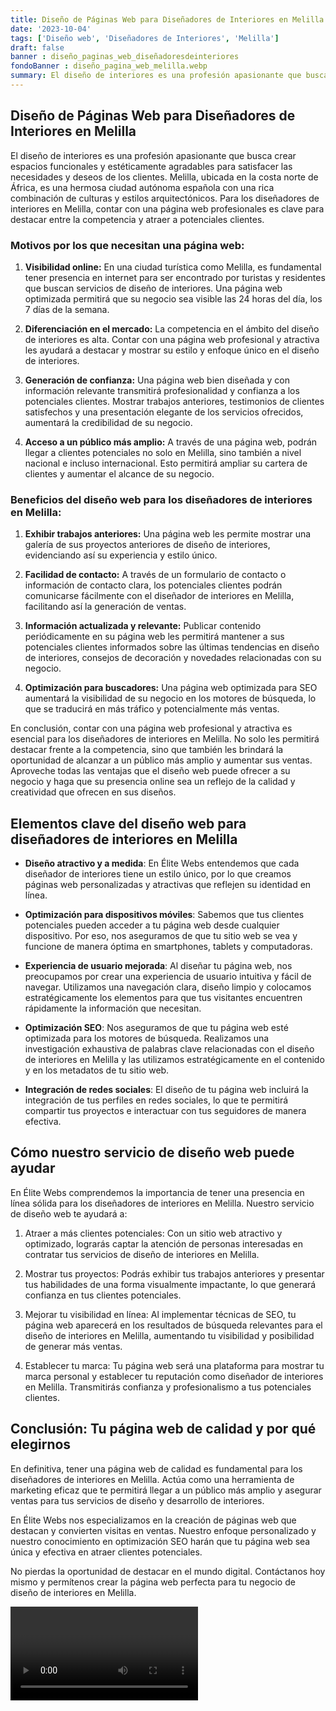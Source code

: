 ```yaml
---
title: Diseño de Páginas Web para Diseñadores de Interiores en Melilla
date: '2023-10-04'
tags: ['Diseño web', 'Diseñadores de Interiores', 'Melilla']
draft: false
banner : diseño_paginas_web_diseñadoresdeinteriores
fondoBanner : diseño_pagina_web_melilla.webp
summary: El diseño de interiores es una profesión apasionante que busca crear espacios funcionales y estéticamente agradables para satisfacer las necesidades y deseos de los clientes. Melilla, ubicada en la costa norte de África, es una hermosa ciudad autónoma española con una rica combinación de culturas y estilos arquitectónicos. Para los diseñadores de interiores en Melilla, contar con una página web profesionales es clave para destacar entre la competencia y atraer a potenciales clientes.
---
```


## Diseño de Páginas Web para Diseñadores de Interiores en Melilla

El diseño de interiores es una profesión apasionante que busca crear espacios funcionales y estéticamente agradables para satisfacer las necesidades y deseos de los clientes. Melilla, ubicada en la costa norte de África, es una hermosa ciudad autónoma española con una rica combinación de culturas y estilos arquitectónicos. Para los diseñadores de interiores en Melilla, contar con una página web profesionales es clave para destacar entre la competencia y atraer a potenciales clientes.

### Motivos por los que necesitan una página web:

1. **Visibilidad online:** En una ciudad turística como Melilla, es fundamental tener presencia en internet para ser encontrado por turistas y residentes que buscan servicios de diseño de interiores. Una página web optimizada permitirá que su negocio sea visible las 24 horas del día, los 7 días de la semana.

2. **Diferenciación en el mercado:** La competencia en el ámbito del diseño de interiores es alta. Contar con una página web profesional y atractiva les ayudará a destacar y mostrar su estilo y enfoque único en el diseño de interiores.

3. **Generación de confianza:** Una página web bien diseñada y con información relevante transmitirá profesionalidad y confianza a los potenciales clientes. Mostrar trabajos anteriores, testimonios de clientes satisfechos y una presentación elegante de los servicios ofrecidos, aumentará la credibilidad de su negocio.

4. **Acceso a un público más amplio:** A través de una página web, podrán llegar a clientes potenciales no solo en Melilla, sino también a nivel nacional e incluso internacional. Esto permitirá ampliar su cartera de clientes y aumentar el alcance de su negocio.

### Beneficios del diseño web para los diseñadores de interiores en Melilla:

1. **Exhibir trabajos anteriores:** Una página web les permite mostrar una galería de sus proyectos anteriores de diseño de interiores, evidenciando así su experiencia y estilo único.

2. **Facilidad de contacto:** A través de un formulario de contacto o información de contacto clara, los potenciales clientes podrán comunicarse fácilmente con el diseñador de interiores en Melilla, facilitando así la generación de ventas.

3. **Información actualizada y relevante:** Publicar contenido periódicamente en su página web les permitirá mantener a sus potenciales clientes informados sobre las últimas tendencias en diseño de interiores, consejos de decoración y novedades relacionadas con su negocio.

4. **Optimización para buscadores:** Una página web optimizada para SEO aumentará la visibilidad de su negocio en los motores de búsqueda, lo que se traducirá en más tráfico y potencialmente más ventas.

En conclusión, contar con una página web profesional y atractiva es esencial para los diseñadores de interiores en Melilla. No solo les permitirá destacar frente a la competencia, sino que también les brindará la oportunidad de alcanzar a un público más amplio y aumentar sus ventas. Aproveche todas las ventajas que el diseño web puede ofrecer a su negocio y haga que su presencia online sea un reflejo de la calidad y creatividad que ofrecen en sus diseños.

<GifSeo />

<Cta />

## Elementos clave del diseño web para diseñadores de interiores en Melilla

- **Diseño atractivo y a medida**: En Élite Webs entendemos que cada diseñador de interiores tiene un estilo único, por lo que creamos páginas web personalizadas y atractivas que reflejen su identidad en línea.

- **Optimización para dispositivos móviles**: Sabemos que tus clientes potenciales pueden acceder a tu página web desde cualquier dispositivo. Por eso, nos aseguramos de que tu sitio web se vea y funcione de manera óptima en smartphones, tablets y computadoras.

- **Experiencia de usuario mejorada**: Al diseñar tu página web, nos preocupamos por crear una experiencia de usuario intuitiva y fácil de navegar. Utilizamos una navegación clara, diseño limpio y colocamos estratégicamente los elementos para que tus visitantes encuentren rápidamente la información que necesitan.

- **Optimización SEO**: Nos aseguramos de que tu página web esté optimizada para los motores de búsqueda. Realizamos una investigación exhaustiva de palabras clave relacionadas con el diseño de interiores en Melilla y las utilizamos estratégicamente en el contenido y en los metadatos de tu sitio web.

- **Integración de redes sociales**: El diseño de tu página web incluirá la integración de tus perfiles en redes sociales, lo que te permitirá compartir tus proyectos e interactuar con tus seguidores de manera efectiva.

## Cómo nuestro servicio de diseño web puede ayudar

En Élite Webs comprendemos la importancia de tener una presencia en línea sólida para los diseñadores de interiores en Melilla. Nuestro servicio de diseño web te ayudará a:

1. Atraer a más clientes potenciales: Con un sitio web atractivo y optimizado, lograrás captar la atención de personas interesadas en contratar tus servicios de diseño de interiores en Melilla.

2. Mostrar tus proyectos: Podrás exhibir tus trabajos anteriores y presentar tus habilidades de una forma visualmente impactante, lo que generará confianza en tus clientes potenciales.

3. Mejorar tu visibilidad en línea: Al implementar técnicas de SEO, tu página web aparecerá en los resultados de búsqueda relevantes para el diseño de interiores en Melilla, aumentando tu visibilidad y posibilidad de generar más ventas.

4. Establecer tu marca: Tu página web será una plataforma para mostrar tu marca personal y establecer tu reputación como diseñador de interiores en Melilla. Transmitirás confianza y profesionalismo a tus potenciales clientes.

## Conclusión: Tu página web de calidad y por qué elegirnos

En definitiva, tener una página web de calidad es fundamental para los diseñadores de interiores en Melilla. Actúa como una herramienta de marketing eficaz que te permitirá llegar a un público más amplio y asegurar ventas para tus servicios de diseño y desarrollo de interiores.

En Élite Webs nos especializamos en la creación de páginas web que destacan y convierten visitas en ventas. Nuestro enfoque personalizado y nuestro conocimiento en optimización SEO harán que tu página web sea única y efectiva en atraer clientes potenciales.

No pierdas la oportunidad de destacar en el mundo digital. Contáctanos hoy mismo y permítenos crear la página web perfecta para tu negocio de diseño de interiores en Melilla.

<Video />

<CtaBot job='Diseñadores de Interiores' city='Melilla'/>

<Gmaps query='Melilla+españa+maps' />
